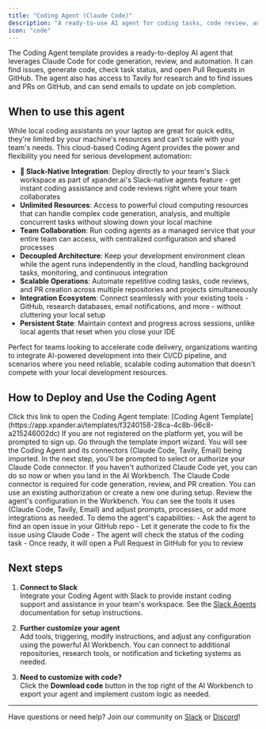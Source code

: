 ```yaml
---
title: "Coding Agent (Claude Code)"
description: "A ready-to-use AI agent for coding tasks, code review, and automated GitHub PRs using Claude Code."
icon: "code"
---
```


The Coding Agent template provides a ready-to-deploy AI agent that leverages Claude Code for code generation, review, and automation. It can find issues, generate code, check task status, and open Pull Requests in GitHub. The agent also has access to Tavily for research and to find issues and PRs on GitHub, and can send emails to update on job completion.

## When to use this agent

While local coding assistants on your laptop are great for quick edits, they're limited by your machine's resources and can't scale with your team's needs. This cloud-based Coding Agent provides the power and flexibility you need for serious development automation:

- **🚀 Slack-Native Integration**: Deploy directly to your team's Slack workspace as part of xpander.ai's Slack-native agents feature - get instant coding assistance and code reviews right where your team collaborates
- **Unlimited Resources**: Access to powerful cloud computing resources that can handle complex code generation, analysis, and multiple concurrent tasks without slowing down your local machine
- **Team Collaboration**: Run coding agents as a managed service that your entire team can access, with centralized configuration and shared processes
- **Decoupled Architecture**: Keep your development environment clean while the agent runs independently in the cloud, handling background tasks, monitoring, and continuous integration
- **Scalable Operations**: Automate repetitive coding tasks, code reviews, and PR creation across multiple repositories and projects simultaneously
- **Integration Ecosystem**: Connect seamlessly with your existing tools - GitHub, research databases, email notifications, and more - without cluttering your local setup
- **Persistent State**: Maintain context and progress across sessions, unlike local agents that reset when you close your IDE

Perfect for teams looking to accelerate code delivery, organizations wanting to integrate AI-powered development into their CI/CD pipeline, and scenarios where you need reliable, scalable coding automation that doesn't compete with your local development resources.

## How to Deploy and Use the Coding Agent

<Steps>
<Step title="Import the Template">
Click this link to open the Coding Agent template: [Coding Agent Template](https://app.xpander.ai/templates/f3240158-28ca-4c8b-96c8-a215246002dc)

<Note>
If you are not registered on the platform yet, you will be prompted to sign up.
</Note>
</Step>
<Step title="Complete the Import Wizard">
Go through the template import wizard. You will see the Coding Agent and its connectors (Claude Code, Tavily, Email) being imported. In the next step, you'll be prompted to select or authorize your Claude Code connector. If you haven't authorized Claude Code yet, you can do so now or when you land in the AI Workbench.

<Note>
The Claude Code connector is required for code generation, review, and PR creation. You can use an existing authorization or create a new one during setup.
</Note>
</Step>
<Step title="Explore the Agent Configuration">
Review the agent's configuration in the Workbench. You can see the tools it uses (Claude Code, Tavily, Email) and adjust prompts, processes, or add more integrations as needed.
</Step>
<Step title="Demo: Find, Fix, and PR on GitHub">
To demo the agent's capabilities:
- Ask the agent to find an open issue in your GitHub repo
- Let it generate the code to fix the issue using Claude Code
- The agent will check the status of the coding task
- Once ready, it will open a Pull Request in GitHub for you to review
</Step>
</Steps>

## Next steps

1. **Connect to Slack**  
   Integrate your Coding Agent with Slack to provide instant coding support and assistance in your team's workspace. See the [Slack Agents](/user-guide/task-sources/slack) documentation for setup instructions.

2. **Further customize your agent**  
   Add tools, triggering, modify instructions, and adjust any configuration using the powerful AI Workbench. You can connect to additional repositories, research tools, or notification and ticketing systems as needed.

3. **Need to customize with code?**  
   Click the **Download code** button in the top right of the AI Workbench to export your agent and implement custom logic as needed.

---

Have questions or need help? Join our community on [Slack](https://join.slack.com/t/xpandercommunity/shared_invite/zt-2mt2xkxkz-omM7f~_h2jcuzFudrYtZQQ) or [Discord](https://discord.gg/CUcp4WWh5g)! 
